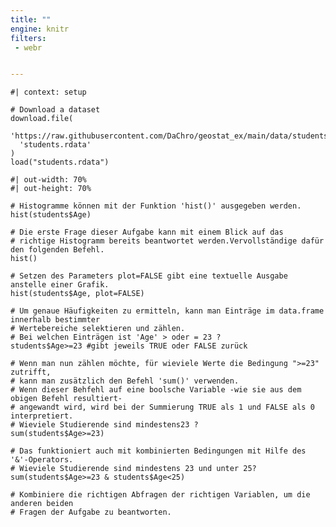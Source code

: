 ```yaml
---
title: ""
engine: knitr
filters:
 - webr


---
```



```webr-r

#| context: setup

# Download a dataset
download.file(
  'https://raw.githubusercontent.com/DaChro/geostat_ex/main/data/students.rdata',
  'students.rdata'
)
load("students.rdata")

```

```webr-r
#| out-width: 70%
#| out-height: 70%

# Histogramme können mit der Funktion 'hist()' ausgegeben werden. 
hist(students$Age)

# Die erste Frage dieser Aufgabe kann mit einem Blick auf das 
# richtige Histogramm bereits beantwortet werden.Vervollständige dafür den folgenden Befehl.
hist()

# Setzen des Parameters plot=FALSE gibt eine textuelle Ausgabe anstelle einer Grafik.
hist(students$Age, plot=FALSE)

# Um genaue Häufigkeiten zu ermitteln, kann man Einträge im data.frame innerhalb bestimmter 
# Wertebereiche selektieren und zählen.
# Bei welchen Einträgen ist 'Age' > oder = 23 ?
students$Age>=23 #gibt jeweils TRUE oder FALSE zurück

# Wenn man nun zählen möchte, für wieviele Werte die Bedingung ">=23" zutrifft, 
# kann man zusätzlich den Befehl 'sum()' verwenden.
# Wenn dieser Behfehl auf eine boolsche Variable -wie sie aus dem obigen Befehl resultiert- 
# angewandt wird, wird bei der Summierung TRUE als 1 und FALSE als 0 interpretiert.
# Wieviele Studierende sind mindestens23 ?
sum(students$Age>=23)

# Das funktioniert auch mit kombinierten Bedingungen mit Hilfe des '&'-Operators.
# Wieviele Studierende sind mindestens 23 und unter 25?
sum(students$Age>=23 & students$Age<25)

# Kombiniere die richtigen Abfragen der richtigen Variablen, um die anderen beiden
# Fragen der Aufgabe zu beantworten.

```


